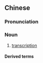 ==Chinese==
{{zh-forms|s=转录}}
{{wikipedia|lang=zh}}

===Pronunciation===
{{zh-pron
|m=zhuǎnlù
|cat=n
}}

===Noun===
{{zh-noun}}

# {{lb|zh|genetics}} [[transcription]]

====Derived terms====
{{zh-der|逆轉錄}}